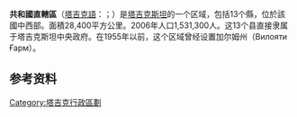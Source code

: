 {{Unreferenced |time=2019-08-09T04:56:37+00:00 }}
{{Infobox settlement
| name                    = 共和國直轄區
| native_name             = Ноҳияҳои тобеи ҷумҳурӣ
| native_name_lang        = tg
| other_name              = ناحیه های تابع جمهوری
| other_name1             = 卡洛特金地区、原加姆州
| settlement_type         = [[塔吉克斯坦行政區劃|直轄區]]
| image_skyline           = 
| image_alt               = 
| image_caption           = 
| image_flag              = Flag of Tajikistan.svg
| flag_alt                = 
| image_seal              = Emblem of Tajikistan.svg
| seal_alt                = 
| image_shield            = 
| shield_alt              = 
| etymology               = 
| nickname                = 
| image_map               = Districts of Republican Subordination in Tajikistan.svg
| map_alt                 = 
| map_caption             = 共和國直轄區在塔吉克斯坦的位置
| coordinates             = 
| area_total_km2          = 28600
| area_rank               = 
| population_as_of        = 2019年
| population_footnotes    = 
| population_total        = 2,120,000
| population_density_km2  = auto
| subdivision_type        = 國家
| subdivision_name        = {{flag|Tajikistan}}
| subdivision_type1       = 首府
| subdivision_name1       = [[杜尚別|杜尚別]]
| subdivision_type2       = 
| subdivision_name2       = 
| iso_code                = TJ-RR
 | blank_name_sec1        = [[人類發展指數|HDI]] (2017)
 | blank_info_sec1        = 0.641<ref name="GlobalDataLab">{{Cite web|url=https://hdi.globaldatalab.org/areadata/shdi/|title=Sub-national HDI - Area Database - Global Data Lab|website=hdi.globaldatalab.org|language=en|access-date=2018-09-13|archive-date=2018-09-23|archive-url=https://web.archive.org/web/20180923120638/https://hdi.globaldatalab.org/areadata/shdi/|dead-url=no}}</ref><br/>{{color|#fc0|中等}} 
| website                 = <!-- {{URL|example.com}} -->
}}

'''共和國直轄區'''（[[塔吉克語|塔吉克語]]：{{lang|tg|Ноҳияҳои тобеи ҷумҳурӣ}}；{{lang-ru|Районы республиканского подчинения}}）是[[塔吉克斯坦|塔吉克斯坦]]的一个区域，包括13个縣，位於該國中西部。面積28,400平方公里。2006年人口1,531,300人。这13个县直接隶属于塔吉克斯坦中央政府。在1955年以前，这个区域曾经设置加尔姆州（Вилояти Ғарм）。

==参考资料==
{{reflist}}

{{Tajikistan}}
{{Tajikistan-stub}}

[[Category:塔吉克行政區劃|Category:塔吉克行政區劃]]